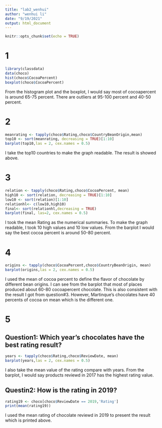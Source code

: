 ```yaml
---
title: "lab2_wenhui"
author: "wenhui li"
date: "9/19/2021"
output: html_document
---
```


```r
knitr::opts_chunk$set(echo = TRUE)
```
# 1
```r
library(classdata)
data(choco)
hist(choco$CocoaPercent)
boxplot(choco$CocoaPercent)
```

From the histogram plot and the boxplot, I would say most of cocoapercent is around 65-75 percent. There are outliers at 95-100 percent and 40-50 percent. 

# 2
```r
meanrating <- tapply(choco$Rating,choco$CountryBeanOrigin,mean)
top10 <- sort(meanrating, decreasing = TRUE)[1:10]
barplot(top10,las = 2, cex.names = 0.5)
```

I take the top10 countries to make the graph readable. The result is showed above.

# 3
```r
relation <- tapply(choco$Rating,choco$CocoaPercent, mean)
high10 <- sort(relation, decreasing = TRUE)[1:10]
low10 <- sort(relation)[1:10]
relationhl<- c(low10,high10)
final<- sort(relationhl,decreasing = TRUE)
barplot(final, las=2, cex.names = 0.5)
```

I took the mean Rating as the numerical summaries. To make the graph readable, I took 10 high values and 10 low values. From the barplot I would say the best cocoa percent is around 50-80 percent.

# 4
```r
origins <- tapply(choco$CocoaPercent,choco$CountryBeanOrigin, mean)
barplot(origins,las = 2, cex.names = 0.5)
```

I used the mean of cocoa percent to define the flavor of chocolate by different bean origins. I can see from the barplot that most of places produced about 60-80 cocoapercent chocolate. This is also consistent with the result I got from question#3. However, Martinque's chocolates have 40 percents of cocoa on mean which is the different one.

# 5
## Question1: Which year's chocolates have the best rating result?
```r
years <- tapply(choco$Rating,choco$ReviewDate, mean)
barplot(years,las = 2, cex.names = 0.5)
```

I also take the mean value of the rating compare with years. From the barplot, I would say products reviewd in 2017 has the highest rating value.

## Questin2: How is the rating in 2019?
```r
rating19 <- choco[choco$ReviewDate == 2019,'Rating']
print(mean(rating19))
```

I used the mean rating of chocolate reviewd in 2019 to present the result which is printed above.